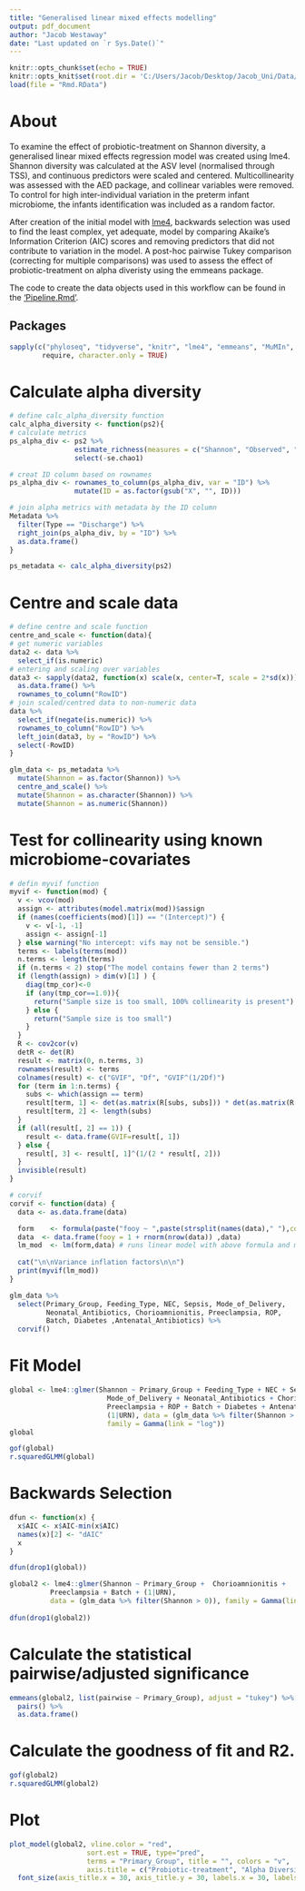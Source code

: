 ```yaml
---
title: "Generalised linear mixed effects modelling"
output: pdf_document
author: "Jacob Westaway"
date: "Last updated on `r Sys.Date()`"
---
```


```r
knitr::opts_chunk$set(echo = TRUE)
knitr::opts_knit$set(root.dir = 'C:/Users/Jacob/Desktop/Jacob_Uni/Data/SCN_vs_NICU_probiotic_study')
load(file = "Rmd.RData")
```

# About

To examine the effect of probiotic-treatment on Shannon diversity, a generalised linear mixed effects regression model was created using lme4. Shannon diversity was calculated at the ASV level (normalised through TSS), and continuous predictors were scaled and centered. Multicollinearity was assessed with the AED package, and collinear variables were removed. To control for high inter-individual variation in the preterm infant microbiome, the infants identification was included as a random factor. 

After creation of the initial model with [lme4](https://cran.r-project.org/web/packages/lme4/vignettes/lmer.pdf), backwards selection was used to find the least complex, yet adequate, model by comparing Akaike’s Information Criterion (AIC) scores and removing predictors that did not contribute to variation in the model. A post-hoc pairwise Tukey comparison (correcting for multiple comparisons) was used to assess the effect of probiotic-treatment on alpha diveristy using the emmeans package. 

The code to create the data objects used in this workflow can be found in the ['Pipeline.Rmd'](https://github.com/JacobAFW/SCN_vs_NICU_probiotic_study).

## Packages

```r
sapply(c("phyloseq", "tidyverse", "knitr", "lme4", "emmeans", "MuMIn", "aods3", "sjPlot"), 
        require, character.only = TRUE)
```

# Calculate alpha diversity

```r
# define calc_alpha_diversity function
calc_alpha_diversity <- function(ps2){
# calculate metrics
ps_alpha_div <- ps2 %>%
                estimate_richness(measures = c("Shannon", "Observed", "Chao1")) %>% 
                select(-se.chao1)

# creat ID column based on rownames
ps_alpha_div <- rownames_to_column(ps_alpha_div, var = "ID") %>% 
                mutate(ID = as.factor(gsub("X", "", ID)))

# join alpha metrics with metadata by the ID column
Metadata %>%
  filter(Type == "Discharge") %>% 
  right_join(ps_alpha_div, by = "ID") %>%
  as.data.frame() 
}

ps_metadata <- calc_alpha_diversity(ps2) 
```

# Centre and scale data

```r
# define centre and scale function
centre_and_scale <- function(data){
# get numeric variables
data2 <- data %>% 
  select_if(is.numeric)
# entering and scaling over variables
data3 <- sapply(data2, function(x) scale(x, center=T, scale = 2*sd(x))) %>% 
  as.data.frame() %>% 
  rownames_to_column("RowID")
# join scaled/centred data to non-numeric data
data %>% 
  select_if(negate(is.numeric)) %>%
  rownames_to_column("RowID") %>% 
  left_join(data3, by = "RowID") %>%
  select(-RowID)
}

glm_data <- ps_metadata %>% 
  mutate(Shannon = as.factor(Shannon)) %>% 
  centre_and_scale() %>% 
  mutate(Shannon = as.character(Shannon)) %>% 
  mutate(Shannon = as.numeric(Shannon))
```

# Test for collinearity using known microbiome-covariates

```r
# defin myvif function
myvif <- function(mod) {
  v <- vcov(mod)
  assign <- attributes(model.matrix(mod))$assign
  if (names(coefficients(mod)[1]) == "(Intercept)") {
    v <- v[-1, -1]
    assign <- assign[-1]
  } else warning("No intercept: vifs may not be sensible.")
  terms <- labels(terms(mod))
  n.terms <- length(terms)
  if (n.terms < 2) stop("The model contains fewer than 2 terms")
  if (length(assign) > dim(v)[1] ) {
    diag(tmp_cor)<-0
    if (any(tmp_cor==1.0)){
      return("Sample size is too small, 100% collinearity is present")
    } else {
      return("Sample size is too small")
    }
  }
  R <- cov2cor(v)
  detR <- det(R)
  result <- matrix(0, n.terms, 3)
  rownames(result) <- terms
  colnames(result) <- c("GVIF", "Df", "GVIF^(1/2Df)")
  for (term in 1:n.terms) {
    subs <- which(assign == term)
    result[term, 1] <- det(as.matrix(R[subs, subs])) * det(as.matrix(R[-subs, -subs]))/detR
    result[term, 2] <- length(subs)
  }
  if (all(result[, 2] == 1)) {
    result <- data.frame(GVIF=result[, 1])
  } else {
    result[, 3] <- result[, 1]^(1/(2 * result[, 2]))
  }
  invisible(result)
}

# corvif
corvif <- function(data) {
  data <- as.data.frame(data)

  form    <- formula(paste("fooy ~ ",paste(strsplit(names(data)," "),collapse = " + ")))
  data  <- data.frame(fooy = 1 + rnorm(nrow(data)) ,data)
  lm_mod  <- lm(form,data) # runs linear model with above formula and metadata
  
  cat("\n\nVariance inflation factors\n\n")
  print(myvif(lm_mod))
}

glm_data %>% 
  select(Primary_Group, Feeding_Type, NEC, Sepsis, Mode_of_Delivery, 
         Neonatal_Antibiotics, Chorioamnionitis, Preeclampsia, ROP, 
         Batch, Diabetes ,Antenatal_Antibiotics) %>% 
  corvif()
```


# Fit Model

```r
global <- lme4::glmer(Shannon ~ Primary_Group + Feeding_Type + NEC + Sepsis + 
                        Mode_of_Delivery + Neonatal_Antibiotics + Chorioamnionitis + 
                        Preeclampsia + ROP + Batch + Diabetes + Antenatal_Antibiotics + 
                        (1|URN), data = (glm_data %>% filter(Shannon > 0)), 
                        family = Gamma(link = "log")) 
global
```

```r
gof(global)
r.squaredGLMM(global)
```


# Backwards Selection

```r
dfun <- function(x) {
  x$AIC <- x$AIC-min(x$AIC)
  names(x)[2] <- "dAIC"
  x
}

dfun(drop1(global))

global2 <- lme4::glmer(Shannon ~ Primary_Group +  Chorioamnionitis +
          Preeclampsia + Batch + (1|URN), 
          data = (glm_data %>% filter(Shannon > 0)), family = Gamma(link = "log"))  
  
dfun(drop1(global2))
```

# Calculate the statistical pairwise/adjusted significance

```r
emmeans(global2, list(pairwise ~ Primary_Group), adjust = "tukey") %>% 
  pairs() %>% 
  as.data.frame() 
```

# Calculate the goodness of fit and R2.

```r
gof(global2)
r.squaredGLMM(global2)
```

# Plot

```r
plot_model(global2, vline.color = "red", 
                   sort.est = TRUE, type="pred", 
                   terms = "Primary_Group", title = "", colors = "v",
                   axis.title = c("Probiotic-treatment", "Alpha Diversity")) +
  font_size(axis_title.x = 30, axis_title.y = 30, labels.x = 30, labels.y = 30) 
```

